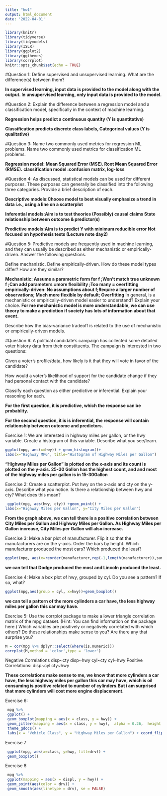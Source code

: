 ```yaml
---
title: "hw1"
output: html_document
date: '2022-04-01'
---
```


```r
library(knitr)
library(tidyverse)
library(tidymodels)
library(ISLR)
library(ggplot2)
library(ggthemes)
library(corrplot)
knitr::opts_chunk$set(echo = TRUE)
```


#Question 1:
Define supervised and unsupervised learning. What are the difference(s) between them?


**In supervised learning, input data is provided to the model along with the output. **
**In unsupervised learning, only input data is provided to the model.**

#Question 2:
Explain the difference between a regression model and a classification model, specifically in the context of machine learning.

**Regression helps predict a continuous quantity (Y is quantitative)**

**Classification predicts discrete class labels, Categorical values (Y is qualitative)**


#Question 3:
Name two commonly used metrics for regression ML problems. Name two commonly used metrics for classification ML problems.

**Regression model: Mean Squared Error (MSE). Root Mean Squared Error (RMSE).**
**classification model :confusion matrix, log-loss**


#Question 4:
As discussed, statistical models can be used for different purposes. These purposes can generally be classified into the following three categories. Provide a brief description of each.    

**Descriptive models:Choose model to best visually emphasize a trend in data i.e., using a line on a scatterplot**

**Inferential models:Aim is to test theories (Possibly) causal claims State relationship between outcome & predictor(s)**

**Predictive models:Aim is to predict Y with minimum reducible error Not focused on hypothesis tests (Lecture note day2)**

#Question 5:
Predictive models are frequently used in machine learning, and they can usually be described as either mechanistic or empirically-driven. Answer the following questions.

Define mechanistic. Define empirically-driven. How do these model types differ? How are they similar?

**Mechanistic: Assume a parametric form for f ;Won’t match true unknown f ;Can add parameters =more flexibility ;Too many = overfitting**
**empirically-driven: No assumptions about f;Require a larger number of observations; Much more flexible by default; Overfitting**
In general, is a mechanistic or empirically-driven model easier to understand? Explain your choice.
**For me mechanistic model is more understandable, we can use theory to make a prediction if society has lots of information about that event. **


Describe how the bias-variance tradeoff is related to the use of mechanistic or empirically-driven models.



#Question 6:
A political candidate’s campaign has collected some detailed voter history data from their constituents. The campaign is interested in two questions:

Given a voter’s profile/data, how likely is it that they will vote in favor of the candidate?

How would a voter’s likelihood of support for the candidate change if they had personal contact with the candidate?

Classify each question as either predictive or inferential. Explain your reasoning for each.

**For the first question, it is predictive, which the response can be probablity.**

**For the second question, it is  is inferential, the response will contain relationship between outcome and predictors.**



Exercise 1:
We are interested in highway miles per gallon, or the hwy variable. Create a histogram of this variable. Describe what you see/learn.

```r
ggplot(mpg, aes(x=hwy)) + geom_histogram()+
labs(x="Highway MPG", title="Histogram of Highway Miles per Gallon")
```


**“Highway Miles per Gallon” is plotted on the x-axis and its count is plotted on the y-axis. 25-30 Gallon has the highest count, and  and most of the highway miles per gallon is in 15-30Gallon**

Exercise 2:
Create a scatterplot. Put hwy on the x-axis and cty on the y-axis. Describe what you notice. Is there a relationship between hwy and cty? What does this mean?

```r
 ggplot(mpg, aes(hwy, cty)) +geom_point() +
labs(x="Highway Miles per Gallon", y="City Miles per Gallon")
```


**From the graph above, we can tell there is a positive correlation between City Miles per Gallon and Highway Miles per Gallon. As Highway Miles per Gallon increase, City Miles per Gallon will also increase. **


Exercise 3:
Make a bar plot of manufacturer. Flip it so that the manufacturers are on the y-axis. Order the bars by height. Which manufacturer produced the most cars? Which produced the least?


```r
ggplot(mpg, aes(x=reorder(manufacturer,rep(-1,length(manufacturer)),sum))) + geom_bar()+ coord_flip()+labs(x="Manufacturer")
```


**we can tell that Dodge produced the most and Lincoln produced the least.**

Exercise 4:
Make a box plot of hwy, grouped by cyl. Do you see a pattern? If so, what?

```r
ggplot(mpg,aes(group = cyl, x=hwy))+geom_boxplot()
```


**we can tell a pattern of the more cylinders a car have, the less highway miles per gallon this car may have.**

Exercise 5:
Use the corrplot package to make a lower triangle correlation matrix of the mpg dataset. (Hint: You can find information on the package here.)
Which variables are positively or negatively correlated with which others? Do these relationships make sense to you? Are there any that surprise you?

```r
M = cor(mpg %>% dplyr::select(where(is.numeric)))
corrplot(M,method = 'color',type = 'lower')
```


Negative Correlations
disp~cty
disp~hwy
cyl~cty
cyl~hwy
Positive Correlations:
disp~cyl
cty~hwy

**These correlations make sense to me, we know that more cylinders a car have, the less highway miles per gallon this car may have, which is  oil consuming is positive related to number of cylinders.But i am surprised that more cylinders will cost more engine displacement.**


Exercise 6:

```r
 mpg %>% 
 ggplot() + 
 geom_boxplot(mapping = aes(x = class, y = hwy)) + 
 geom_jitter(mapping = aes(x = class, y = hwy),  alpha = 0.26,  height = 0) + 
 theme_gdocs() + 
 labs(x = "Vehicle Class", y = "Highway Miles per Gallon") + coord_flip() 
``` 
 Exercise 7
 
```r
 ggplot(mpg, aes(x=class, y=hwy, fill=drv)) +  
 geom_boxplot() 
``` 
 
 Exercise 8
```r
 mpg %>% 
 ggplot(mapping = aes(x = displ, y = hwy)) +  
 geom_point(aes(color = drv)) + 
 geom_smooth(aes(linetype = drv), se = FALSE) 
``` 
 


